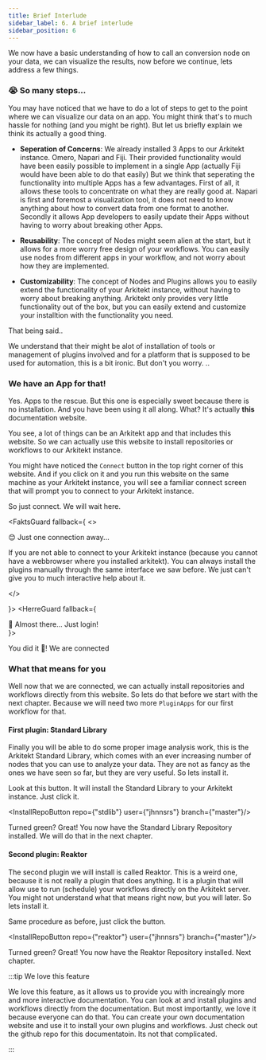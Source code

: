 ```yaml
---
title: Brief Interlude
sidebar_label: 6. A brief interlude
sidebar_position: 6
---
```



We now have a basic understanding of how to call an conversion node on your data, we can visualize the results, now before we continue, lets address a few things.

### 😭 So many steps...

You may have noticed that we have to do a lot of steps to get to the point where we can visualize our data on an app. You might think that's to much hassle for nothing (and 
you might be right). But let us briefly explain we think its actually a good thing.

- **Seperation of Concerns**: We already installed 3 Apps to our Arkitekt instance. Omero, Napari and Fiji. Their provided functionality would
    have been easily possible to implement in a single App (actually Fiji would have been able to do that easily) But we think that seperating the functionality into multiple Apps has a few advantages. 
    First of all, it allows these tools to concentrate on what they are really good at. Napari is first and foremost a visualization tool, it does not need to know anything about how to convert
    data from one format to another. Secondly it allows App developers to easily update their Apps without having to worry about breaking other Apps.

- **Reusability**: The concept of Nodes might seem alien at the start, but it allows for a more worry free design of your workflows. You can easily use nodes from different apps
    in your workflow, and not worry about how they are implemented. 

- **Customizability**: The concept of Nodes and Plugins allows you to easily extend the functionality of your Arkitekt instance, without having to worry about breaking anything. Arkitekt 
only provides very little functionality out of the box, but you can easily extend and customize your installtion with the functionality you need.

That being said..


We understand that their might be alot of installation of tools or management of plugins involved and for a platform that is supposed to be used for automation, this is a bit
ironic. But don't you worry. ..



### We have an App for that!

Yes. Apps to the rescue. But this one is especially sweet because there is no installation. And you have been using it all along. 
What? It's actually **this** documentation website.

You see, a lot of things can be an Arkitekt app and that includes this website. So we can actually use this website to install repositories or workflows to our Arkitekt instance.

You might have noticed the `Connect` button in the top right corner of this website. And if you click on it and you run this website on the same machine as your Arkitekt instance,
you will see a familiar connect screen that will prompt you to connect to your Arkitekt instance.

So just connect. We will wait here.


<FaktsGuard fallback={
<>
<div className="bg-back-800 p-3 text-center rounded rounded-md mb-2">
 😊 Just one connection away... 
</div>
 
<Admonition type="warning" title="Not able to connect?"> 

If you are not able to connect to your Arkitekt instance (because you cannot have a webbrowser where you installed arkitekt). You can always install the plugins manually through the same interface we saw before. We just can't give you
to much interactive help about it.

</Admonition>
 
</>
 
 
 }> 
<HerreGuard fallback={<div className="bg-back-800 p-3 text-center rounded rounded-md  mb-2 "> 🥹 Almost there... Just login! </div>}>


<div className="bg-green-300 text-center text-black p-3 rounded rounded-md ">
    You did it 🥰! We are connected 
</div>

### What that means for you

Well now that we are connected, we can actually install repositories and workflows directly from this website. So lets do that before we start with the next chapter.
Because we will need two more `PluginApps` for our first workflow for that.

#### First plugin: Standard Library

Finally you will be able to do some proper image analysis work, this is the Arkitekt Standard Library, which comes with an ever increasing number of nodes that you can use
to analyze your data. They are not as fancy as the ones we have seen so far, but they are very useful. So lets install it.

Look at this button. It will install the Standard Library to your Arkitekt instance. Just click it.

<InstallRepoButton repo={"stdlib"} user={"jhnnsrs"} branch={"master"}/>

Turned green? Great! You now have the Standard Library Repository installed. We will do that in the next chapter.

#### Second plugin: Reaktor 

The second plugin we will install is called Reaktor. This is a weird one, because it is not really a plugin that does anything. It is a plugin that will allow use to run 
(schedule) your workflows directly on the Arkitekt server. You might not understand what that means right now, but you will later. So lets install it.

Same procedure as before, just click the button.

<InstallRepoButton repo={"reaktor"} user={"jhnnsrs"} branch={"master"}/>

Turned green? Great! You now have the Reaktor Repository installed. Next chapter.

:::tip We love this feature

We love this feature, as it allows us to provide you with increaingly more and more interactive documentation. You can look at and  install plugins and workflows directly from the documentation.
But most importantly, we love it because everyone can do that. You can create your own documentation website and use it to install your own plugins and workflows. Just check out the github repo for
this documentatoin. Its not that complicated.

:::

</HerreGuard>
</FaktsGuard>







